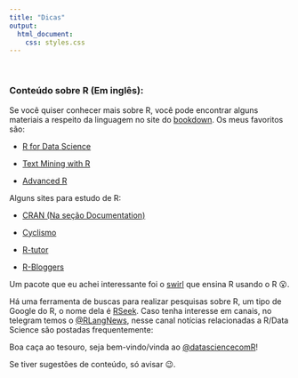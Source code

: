 ```yaml
---
title: "Dicas"
output:
  html_document:
    css: styles.css
---
```


<style type="text/css">
.main-container {
  max-width: 700px;
  margin-left: auto;
  margin-right: auto;
}
</style>
<br>

### Conteúdo sobre R (Em inglês):

Se você quiser conhecer mais sobre R, você pode encontrar alguns materiais a respeito da linguagem no site do [bookdown](https://bookdown.org/). Os meus favoritos são:

* [R for Data Science](https://r4ds.had.co.nz/)

* [Text Mining with R](https://tidytextmining.com/)

* [Advanced R](https://adv-r.hadley.nz/)

Alguns sites para estudo de R:

* [CRAN (Na seção Documentation)](https://cran.r-project.org/)

* [Cyclismo](https://www.cyclismo.org/tutorial/R/) 

* [R-tutor](http://www.r-tutor.com/) 

* [R-Bloggers](https://www.r-bloggers.com/) 

Um pacote que eu achei interessante foi o [swirl](https://swirlstats.com/) que ensina R usando o R 😮.

 Há uma ferramenta de buscas para realizar pesquisas sobre R, um tipo de Google do R, o nome dela é [RSeek](https://rseek.org/). Caso tenha interesse em canais, no telegram temos o [\@RLangNews](http://t.me/RLangNews), nesse canal notícias relacionadas a R/Data Science são postadas frequentemente:

Boa caça ao tesouro, seja bem-vindo/vinda ao [\@datasciencecomR](http://t.me/datasciencecomR)!

Se tiver sugestões de conteúdo, só avisar 😉.